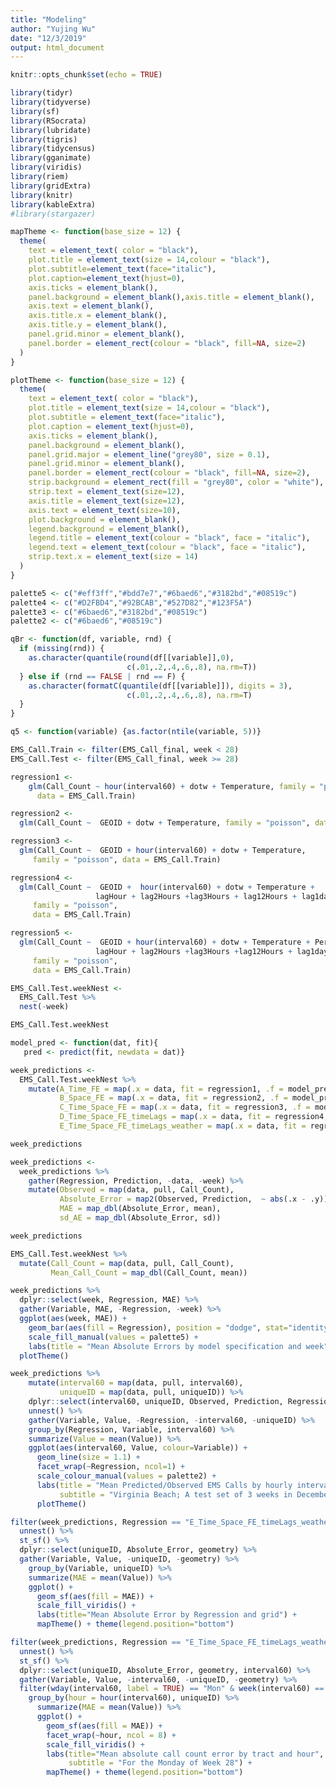 ```yaml
---
title: "Modeling"
author: "Yujing Wu"
date: "12/3/2019"
output: html_document
---
```


```r
knitr::opts_chunk$set(echo = TRUE)
```

```r
library(tidyr)
library(tidyverse)
library(sf)
library(RSocrata)
library(lubridate)
library(tigris)
library(tidycensus)
library(gganimate)
library(viridis)
library(riem)
library(gridExtra)
library(knitr)
library(kableExtra)
#library(stargazer)

mapTheme <- function(base_size = 12) {
  theme(
    text = element_text( color = "black"),
    plot.title = element_text(size = 14,colour = "black"),
    plot.subtitle=element_text(face="italic"),
    plot.caption=element_text(hjust=0),
    axis.ticks = element_blank(),
    panel.background = element_blank(),axis.title = element_blank(),
    axis.text = element_blank(),
    axis.title.x = element_blank(),
    axis.title.y = element_blank(),
    panel.grid.minor = element_blank(),
    panel.border = element_rect(colour = "black", fill=NA, size=2)
  )
}

plotTheme <- function(base_size = 12) {
  theme(
    text = element_text( color = "black"),
    plot.title = element_text(size = 14,colour = "black"),
    plot.subtitle = element_text(face="italic"),
    plot.caption = element_text(hjust=0),
    axis.ticks = element_blank(),
    panel.background = element_blank(),
    panel.grid.major = element_line("grey80", size = 0.1),
    panel.grid.minor = element_blank(),
    panel.border = element_rect(colour = "black", fill=NA, size=2),
    strip.background = element_rect(fill = "grey80", color = "white"),
    strip.text = element_text(size=12),
    axis.title = element_text(size=12),
    axis.text = element_text(size=10),
    plot.background = element_blank(),
    legend.background = element_blank(),
    legend.title = element_text(colour = "black", face = "italic"),
    legend.text = element_text(colour = "black", face = "italic"),
    strip.text.x = element_text(size = 14)
  )
}

palette5 <- c("#eff3ff","#bdd7e7","#6baed6","#3182bd","#08519c")
palette4 <- c("#D2FBD4","#92BCAB","#527D82","#123F5A")
palette3 <- c("#6baed6","#3182bd","#08519c")
palette2 <- c("#6baed6","#08519c")

qBr <- function(df, variable, rnd) {
  if (missing(rnd)) {
    as.character(quantile(round(df[[variable]],0),
                          c(.01,.2,.4,.6,.8), na.rm=T))
  } else if (rnd == FALSE | rnd == F) {
    as.character(formatC(quantile(df[[variable]]), digits = 3),
                          c(.01,.2,.4,.6,.8), na.rm=T)
  }
}

q5 <- function(variable) {as.factor(ntile(variable, 5))}
```

```r
EMS_Call.Train <- filter(EMS_Call_final, week < 28)
EMS_Call.Test <- filter(EMS_Call_final, week >= 28)
```

```r
regression1 <-
    glm(Call_Count ~ hour(interval60) + dotw + Temperature, family = "poisson", 
      data = EMS_Call.Train)
```

```r
regression2 <- 
  glm(Call_Count ~  GEOID + dotw + Temperature, family = "poisson", data = EMS_Call.Train)
```

```r
regression3 <- 
  glm(Call_Count ~  GEOID + hour(interval60) + dotw + Temperature, 
     family = "poisson", data = EMS_Call.Train)
```

```r
regression4 <- 
  glm(Call_Count ~  GEOID +  hour(interval60) + dotw + Temperature +
                   lagHour + lag2Hours +lag3Hours + lag12Hours + lag1day, 
     family = "poisson",
     data = EMS_Call.Train)
```

```r
regression5 <- 
  glm(Call_Count ~  GEOID + hour(interval60) + dotw + Temperature + Percipitation +
                   lagHour + lag2Hours +lag3Hours +lag12Hours + lag1day,
     family = "poisson",
     data = EMS_Call.Train)
```

```r
EMS_Call.Test.weekNest <- 
  EMS_Call.Test %>%
  nest(-week) 

EMS_Call.Test.weekNest
```

```r
model_pred <- function(dat, fit){
   pred <- predict(fit, newdata = dat)}
```

```r
week_predictions <- 
  EMS_Call.Test.weekNest %>% 
    mutate(A_Time_FE = map(.x = data, fit = regression1, .f = model_pred),
           B_Space_FE = map(.x = data, fit = regression2, .f = model_pred),
           C_Time_Space_FE = map(.x = data, fit = regression3, .f = model_pred),
           D_Time_Space_FE_timeLags = map(.x = data, fit = regression4, .f = model_pred),
           E_Time_Space_FE_timeLags_weather = map(.x = data, fit = regression5, .f = model_pred))

week_predictions 
```

```r
week_predictions <-
  week_predictions %>% 
    gather(Regression, Prediction, -data, -week) %>%
    mutate(Observed = map(data, pull, Call_Count),
           Absolute_Error = map2(Observed, Prediction,  ~ abs(.x - .y)),
           MAE = map_dbl(Absolute_Error, mean),
           sd_AE = map_dbl(Absolute_Error, sd))

week_predictions 
```

```r
EMS_Call.Test.weekNest %>%
  mutate(Call_Count = map(data, pull, Call_Count),
         Mean_Call_Count = map_dbl(Call_Count, mean))
```

```r
week_predictions %>%
  dplyr::select(week, Regression, MAE) %>%
  gather(Variable, MAE, -Regression, -week) %>%
  ggplot(aes(week, MAE)) + 
    geom_bar(aes(fill = Regression), position = "dodge", stat="identity") +
    scale_fill_manual(values = palette5) +
    labs(title = "Mean Absolute Errors by model specification and week") +
  plotTheme()
```
```r
week_predictions %>% 
    mutate(interval60 = map(data, pull, interval60),
           uniqueID = map(data, pull, uniqueID)) %>%
    dplyr::select(interval60, uniqueID, Observed, Prediction, Regression) %>%
    unnest() %>%
    gather(Variable, Value, -Regression, -interval60, -uniqueID) %>%
    group_by(Regression, Variable, interval60) %>%
    summarize(Value = mean(Value)) %>%
    ggplot(aes(interval60, Value, colour=Variable)) + 
      geom_line(size = 1.1) + 
      facet_wrap(~Regression, ncol=1) +
      scale_colour_manual(values = palette2) +
      labs(title = "Mean Predicted/Observed EMS Calls by hourly interval", 
           subtitle = "Virginia Beach; A test set of 3 weeks in December", x = "Hour", y= "EMS Calls") +
      plotTheme()
```

```r
filter(week_predictions, Regression == "E_Time_Space_FE_timeLags_weather") %>% 
  unnest() %>% 
  st_sf() %>%
  dplyr::select(uniqueID, Absolute_Error, geometry) %>%
  gather(Variable, Value, -uniqueID, -geometry) %>%
    group_by(Variable, uniqueID) %>%
    summarize(MAE = mean(Value)) %>%
    ggplot() + 
      geom_sf(aes(fill = MAE)) +
      scale_fill_viridis() +
      labs(title="Mean Absolute Error by Regression and grid") +
      mapTheme() + theme(legend.position="bottom")
```

```r
filter(week_predictions, Regression == "E_Time_Space_FE_timeLags_weather") %>% 
  unnest() %>% 
  st_sf() %>%
  dplyr::select(uniqueID, Absolute_Error, geometry, interval60) %>%
  gather(Variable, Value, -interval60, -uniqueID, -geometry) %>%
  filter(wday(interval60, label = TRUE) == "Mon" & week(interval60) == 28) %>%
    group_by(hour = hour(interval60), uniqueID) %>%
      summarize(MAE = mean(Value)) %>%
      ggplot() + 
        geom_sf(aes(fill = MAE)) +
        facet_wrap(~hour, ncol = 8) +
        scale_fill_viridis() +
        labs(title="Mean absolute call count error by tract and hour",
             subtitle = "For the Monday of Week 28") +
        mapTheme() + theme(legend.position="bottom")
```

